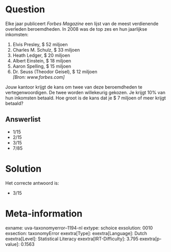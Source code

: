 Question
========

Elke jaar publiceert *Forbes Magazine* een lijst van de meest
verdienende overleden beroemdheden. In 2008 was de top zes en hun
jaarlijkse inkomsten:\

1.  Elvis Presley, \$ 52 miljoen
2.  Charles M. Schulz, \$ 33 miljoen
3.  Heath Ledger, \$ 20 miljoen
4.  Albert Einstein, \$ 18 miljoen
5.  Aaron Spelling, \$ 15 miljoen
6.  Dr. Seuss (Theodor Geisel), \$ 12 miljoen\
    *\[Bron: www.forbes.com\]*

Jouw kantoor krijgt de kans om twee van deze beroemdheden te
vertegenwoordigen. De twee worden willekeurig gekozen. Je krijgt 10% van
hun inkomsten betaald. Hoe groot is de kans dat je \$ 7 miljoen of meer
krijgt betaald?

Answerlist
----------

* 1/15
* 2/15
* 3/15
* 7/85

Solution
========

Het correcte antwoord is: 

* 3/15

Meta-information
================
exname: uva-taxonomyerror--1194-nl
extype: schoice
exsolution: 0010
exsection: taxonomyError 
exextra[Type]: 
exextra[Language]: Dutch
exextra[Level]: Statistical Literacy
exextra[IRT-Difficulty]: 3.795
exextra[p-value]: 0.1563
